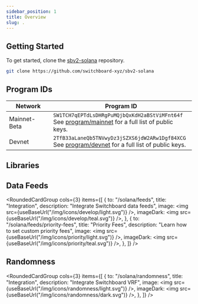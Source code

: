 ```yaml
---
sidebar_position: 1
title: Overview
slug: .
---
```




## Getting Started

To get started, clone the
[sbv2-solana](https://github.com/switchboard-xyz/sbv2-solana) repository.

```bash
git clone https://github.com/switchboard-xyz/sbv2-solana
```

## Program IDs

| **Network**  | **Program ID**                                                                                                                    |
| ------------ | --------------------------------------------------------------------------------------------------------------------------------- |
| Mainnet-Beta | `SW1TCH7qEPTdLsDHRgPuMQjbQxKdH2aBStViMFnt64f` <br />See [program/mainnet](solana/program/mainnet) for a full list of public keys. |
| Devnet       | `2TfB33aLaneQb5TNVwyDz3jSZXS6jdW2ARw1Dgf84XCG` <br />See [program/devnet](solana/program/devnet) for a full list of public keys.  |

## Libraries


<SolanaSdkClients />

## Data Feeds

<RoundedCardGroup
  cols={3}
  items={[
    {
      to: "/solana/feeds",
      title: "Integration",
      description: "Integrate Switchboard data feeds",
      image: <img src={useBaseUrl("/img/icons/develop/light.svg")} />,
      imageDark: <img src={useBaseUrl("/img/icons/develop/teal.svg")} />,
    },
    {
      to: "/solana/feeds/priority-fees",
      title: "Priority Fees",
      description: "Learn how to set custom priority fees",
      image: <img src={useBaseUrl("/img/icons/priority/light.svg")} />,
      imageDark: <img src={useBaseUrl("/img/icons/priority/teal.svg")} />,
    },
  ]}
/>

## Randomness

<RoundedCardGroup
  cols={3}
  items={[
    {
      to: "/solana/randomness",
      title: "Integration",
      description: "Integrate Switchboard VRF",
      image: <img src={useBaseUrl("/img/icons/randomness/light.svg")} />,
      imageDark: <img src={useBaseUrl("/img/icons/randomness/dark.svg")} />,
    },
  ]}
/>

<!--
## Buffer Relayers

### On-Chain Example Programs


<SolanaExamplePrograms />

### Off-Chain Examples


<SolanaClientExamples /> -->
